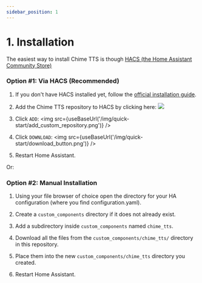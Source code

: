 ```yaml
---
sidebar_position: 1
---
```



# 1. Installation

The easiest way to install Chime TTS is though [HACS (the Home Assistant Community Store)](https://hacs.xyz/)

### Option #1: Via HACS (Recommended)

1. If you don't have HACS installed yet, follow the [official installation guide](https://hacs.xyz/docs/installation/manual).

2. Add the Chime TTS repository to HACS by clicking here: <a href="https://my.home-assistant.io/redirect/hacs_repository/?owner=nimroddolev&repository=chime_tts&category=integration" alt="Chime TTS HACS repository" target="_blank"><img src="https://my.home-assistant.io/badges/hacs_repository.svg" /></a>

3. Click `ADD`:
<img src={useBaseUrl('/img/quick-start/add_custom_repository.png')} />

4. Click `DOWNLOAD`: <img src={useBaseUrl('/img/quick-start/download_button.png')} />

5. Restart Home Assistant.

Or:

### Option #2: Manual Installation

1. Using your file browser of choice open the directory for your HA configuration (where you find configuration.yaml).

2. Create a ```custom_components``` directory if it does not already exist.

3. Add a subdirectory inside ```custom_components``` named ```chime_tts```.

4. Download all the files from the ```custom_components/chime_tts/``` directory in this repository.

5. Place them into the new ```custom_components/chime_tts``` directory you created.

6. Restart Home Assistant.
